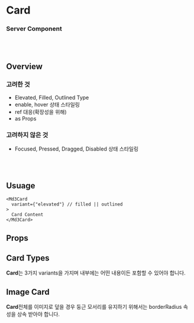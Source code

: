 
<Meta of={Md3Card} />

# Card
### Server Component

<br/>
<br/>

## Overview

<div style={{ display: "flex", gap: "32px", justifyContent: "space-between" }}>
  <div style={{ flex: 1 }}>
    <h3>고려한 것</h3>
    <ul>
      <li>Elevated, Filled, Outlined Type</li>
      <li>enable, hover 상태 스타일링</li>
      <li>ref 대응(확장성을 위해)</li>
      <li>as Props</li>
    </ul>
  </div>
  <div style={{ flex: 1 }}>
    <h3>고려하지 않은 것</h3>
    <ul>
      <li>Focused, Pressed, Dragged, Disabled 상태 스타일링</li>
    </ul>
  </div>
</div>

<br/>
<br/>

## Usuage

```tsx
<Md3Card
  variant={"elevated"} // filled || outlined
>
  Card Content
</Md3Card>
```

## Props
<Primary />
<Controls />

<div style={{ display: "flex", flexDirection: "column", gap: "50px" }}>
  <section>
    <article style={{marginTop: "1rem"}}>
      <h2>Card Types</h2>
      <Canvas of={Md3Card.BaseMd3Card} />
      <p>
        <strong>Card</strong>는 3가지 variants을 가지며 내부에는 어떤 내용이든 포함할 수 있어야 합니다.
      </p>
    </article>
  </section>
  <section>
    <article style={{ marginTop: "1rem" }}>
      <h2>Image Card</h2>
        <Canvas of={Md3Card.ImageCard} />
      <p>
        <strong>Card</strong>전체를 이미지로 덮을 경우 둥근 모서리를 유지하기 위해서는 borderRadius 속성을 상속 받아야 합니다.
      </p>
    </article>
  </section>
</div>

